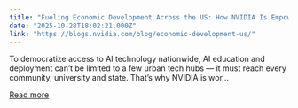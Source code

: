```yaml
---
title: "Fueling Economic Development Across the US: How NVIDIA Is Empowering States, Municipalities and Universities to Drive Innovation"
date: "2025-10-28T18:02:21.000Z"
link: "https://blogs.nvidia.com/blog/economic-development-us/"
---
```


To democratize access to AI technology nationwide, AI education and deployment can’t be limited to a few urban tech hubs — it must reach every community, university and state. That’s why NVIDIA is wor...

[Read more](https://blogs.nvidia.com/blog/economic-development-us/)
